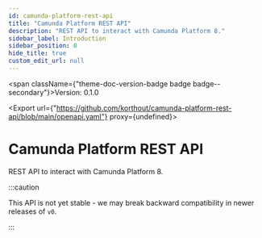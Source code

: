 ```yaml
---
id: camunda-platform-rest-api
title: "Camunda Platform REST API"
description: "REST API to interact with Camunda Platform 8."
sidebar_label: Introduction
sidebar_position: 0
hide_title: true
custom_edit_url: null
---
```



<span className={"theme-doc-version-badge badge badge--secondary"}>Version: 0.1.0</span>

<Export url={"https://github.com/korthout/camunda-platform-rest-api/blob/main/openapi.yaml"} proxy={undefined}></Export>

# Camunda Platform REST API



REST API to interact with Camunda Platform 8.

:::caution

This API is not yet stable - we may break backward compatibility in newer releases of `v0`.

:::


      